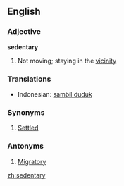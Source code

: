==English==

===Adjective===
'''sedentary'''

# Not moving; staying in the [[vicinity]]

===Translations===
*Indonesian: [[sambil duduk]]

===Synonyms===
#[[Settled]]

===Antonyms===
#[[Migratory]]

[[zh:sedentary]]